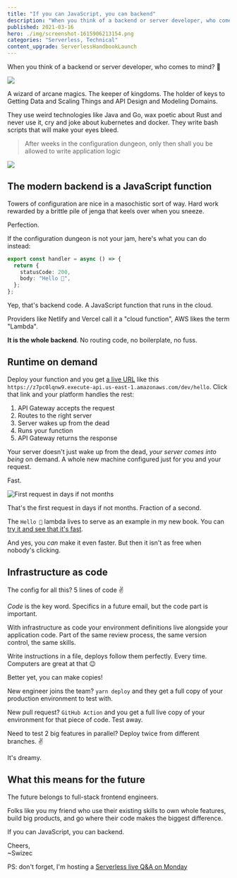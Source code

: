 ```yaml
---
title: "If you can JavaScript, you can backend"
description: "When you think of a backend or server developer, who comes to mind? A wizard of arcane magics. The future belongs to full-stack frontend engineers."
published: 2021-03-16
hero: ./img/screenshot-1615906213154.png
categories: "Serverless, Technical"
content_upgrade: ServerlessHandbookLaunch
---
```



<ServerlessHandbookLaunch />

When you think of a backend or server developer, who comes to mind? 🤔

![](./img/0pbndlpngi40j06.png)

A wizard of arcane magics. The keeper of kingdoms. The holder of keys to Getting Data and Scaling Things and API Design and Modeling Domains.

They use weird technologies like Java and Go, wax poetic about Rust and never use it, cry and joke about kubernetes and docker. They write bash scripts that will make your eyes bleed.

> After weeks in the configuration dungeon, only then shall you be allowed to write application logic

![](giphy:ah_phooey)

## The modern backend is a JavaScript function

Towers of configuration are nice in a masochistic sort of way. Hard work rewarded by a brittle pile of jenga that keels over when you sneeze.

Perfection.

If the configuration dungeon is not your jam, here's what you can do instead:

```typescript
export const handler = async () => {
  return {
    statusCode: 200,
    body: "Hello 👋",
  };
};
```

Yep, that's backend code. A JavaScript function that runs in the cloud.

Providers like Netlify and Vercel call it a "cloud function", AWS likes the term "Lambda".

**It is the whole backend**. No routing code, no boilerplate, no fuss.

## Runtime on demand

Deploy your function and you get [a live URL](https://z7pc0lqnw9.execute-api.us-east-1.amazonaws.com/dev/hello) like this `https://z7pc0lqnw9.execute-api.us-east-1.amazonaws.com/dev/hello`. Click that link and your platform handles the rest:

1.  API Gateway accepts the request
2.  Routes to the right server
3.  Server wakes up from the dead
4.  Runs your function
5.  API Gateway returns the response

Your server doesn't just wake up from the dead, _your server comes into being_ on demand. A whole new machine configured just for you and your request.

Fast.

![First request in days if not months](./img/First-request-in-days-if-not-monthsea63jc.jpeg)

That's the first request in days if not months. Fraction of a second.

The `Hello 👋` lambda lives to serve as an example in my new book. You can [try it and see that it's fast](https://z7pc0lqnw9.execute-api.us-east-1.amazonaws.com/dev/hello).

And yes, you _can_ make it even faster. But then it isn't as free when nobody's clicking.

## Infrastructure as code

The config for all this? 5 lines of code ✌️

_Code_ is the key word. Specifics in a future email, but the code part is important.

With infrastructure as code your environment definitions live alongside your application code. Part of the same review process, the same version control, the same skills.

Write instructions in a file, deploys follow them perfectly. Every time. Computers are great at that 😉

Better yet, you can make copies!

New engineer joins the team? `yarn deploy` and they get a full copy of your production environment to test with.

New pull request? `GitHub Action` and you get a full live copy of your environment for that piece of code. Test away.

Need to test 2 big features in parallel? Deploy twice from different branches. ✌️

It's dreamy.

## What this means for the future

The future belongs to full-stack frontend engineers.

Folks like you my friend who use their existing skills to own whole features, build big products, and go where their code makes the biggest difference.

If you can JavaScript, you can backend.

Cheers,<br/>
~Swizec

PS: don't forget, I'm hosting a [Serverless live Q&A on Monday](https://www.youtube.com/watch?v=WC-mEf4K9as)
